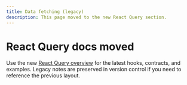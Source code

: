 ```yaml
---
title: Data fetching (legacy)
description: This page moved to the new React Query section.
---
```


# React Query docs moved

Use the new [React Query overview](./query/index) for the latest hooks, contracts, and examples. Legacy notes are preserved in version control if you need to reference the previous layout.
